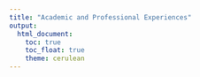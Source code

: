 ```yaml
---
title: "Academic and Professional Experiences"
output: 
  html_document:
    toc: true
    toc_float: true
    theme: cerulean
---
```


